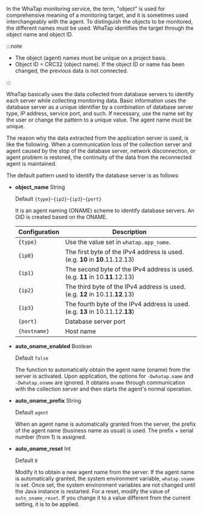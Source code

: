 In the WhaTap monitoring service, the term, "object" is used for comprehensive meaning of a monitoring target, and it is sometimes used interchangeably with the agent. To distinguish the objects to be monitored, the different names must be used. WhaTap identifies the target through the object name and object ID.

:::note

- The object (agent) names must be unique on a project basis.
- Object ID = CRC32 (object name). If the object ID or name has been changed, the previous data is not connected.

:::

WhaTap basically uses the data collected from database servers to identify each server while collecting monitoring data. Basic information uses the database server as a unique identifier by a combination of database server type, IP address, service port, and such. If necessary, use the name set by the user or change the pattern to a unique value. The agent name must be unique.

The reason why the data extracted from the application server is used, is like the following. When a communication loss of the collection server and agent caused by the stop of the database server, network disconnection, or agent problem is restored, the continuity of the data from the reconnected agent is maintained.

The default pattern used to identify the database server is as follows:

- **object_name** <span class='type'>String</span>

  Default `{type}`-`{ip2}`-`{ip3}`-`{port}`

  It is an agent naming (ONAME) scheme to identify database servers. An OID is created based on the ONAME.

  | Configuration       | Description                                                                                      |
  | ------------------- | ------------------------------------------------------------------------------------------------ |
  | `{type}`            | Use the value set in `whatap.app_name`.                                                          |
  | `{ip0}`             | The first byte of the IPv4 address is used. (e.g. **10** in **10**.11.12.13)  |
  | `{ip1}`             | The second byte of the IPv4 address is used. (e.g. **11** in 10.**11**.12.13) |
  | `{ip2}`             | The third byte of the IPv4 address is used. (e.g. **12** in 10.11.**12**.13)  |
  | `{ip3}`             | The fourth byte of the IPv4 address is used. (e.g. **13** in 10.11.12.**13**) |
  | `{port}`            | Database server port                                                                             |
  | `{hostname}`        | Host name                                                                                        |

- **auto_oname_enabled** <span class='type'>Boolean</span>

  Default `false`

  The function to automatically obtain the agent name (oname) from the server is activated. Upon application, the options for `-Dwhatap.name` and `-Dwhatap.oname` are ignored. It obtains `oname` through communication with the collection server and then starts the agent's normal operation.

- **auto_oname_prefix** <span class='type'>String</span>

  Default `agent`

  When an agent name is automatically granted from the server, the prefix of the agent name (business name as usual) is used. The prefix + serial number (from 1) is assigned.

- **auto_oname_reset** <span class='type'>Int</span>

  Default `0`

  Modify it to obtain a new agent name from the server. If the agent name is automatically granted, the system environment variable, `whatap.oname` is set. Once set, the system environment variables are not changed until the Java instance is restarted. For a reset, modify the value of `auto_oname_reset`. If you change it to a value different from the current setting, it is to be applied.

